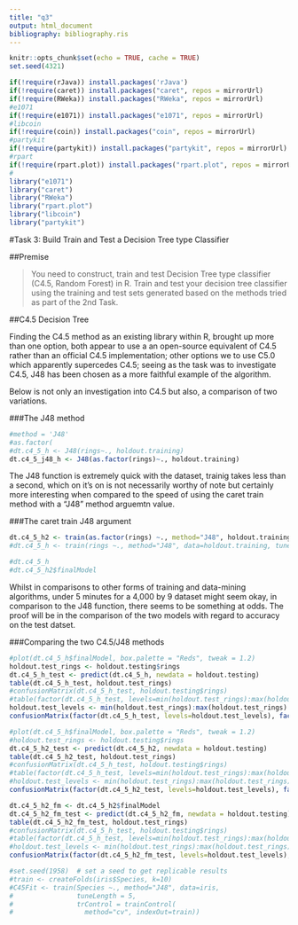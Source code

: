 ```yaml
---
title: "q3"
output: html_document
bibliography: bibliography.ris
---
```



```r
knitr::opts_chunk$set(echo = TRUE, cache = TRUE)
set.seed(4321)
```


```r
if(!require(rJava)) install.packages('rJava')
if(!require(caret)) install.packages("caret", repos = mirrorUrl)
if(!require(RWeka)) install.packages("RWeka", repos = mirrorUrl)
#e1071
if(!require(e1071)) install.packages("e1071", repos = mirrorUrl)
#libcoin
if(!require(coin)) install.packages("coin", repos = mirrorUrl)
#partykit
if(!require(partykit)) install.packages("partykit", repos = mirrorUrl)
#rpart
if(!require(rpart.plot)) install.packages("rpart.plot", repos = mirrorUrl)
#
library("e1071")
library("caret")
library("RWeka")
library("rpart.plot")
library("libcoin")
library("partykit")
```

<section>

#Task 3: Build Train and Test a Decision Tree type Classifier

##Premise

>You need to construct, train and test Decision Tree type classifier (C4.5, Random Forest) in R. Train and test your decision tree classifier using the training and test sets generated based on the methods tried as part of the 2nd Task.

<!--
• Building of Decision Tree type classifier (C4.5, Random Forest) in R 8
• Training of Decision Tree type classifier (C4.5, Random Forest) in R 8
• Testing of Decision Tree type classifier (C4.5, Random Forest) 9
-->

##C4.5 Decision Tree

Finding the C4.5 method as an existing library within R, brought up more than one option, both appear to use a an open-source equivalent of C4.5 rather than an official C4.5 implementation; other options we to use C5.0 which apparently supercedes C4.5; seeing as the task was to investigate C4.5, J48 has been chosen as a more faithful example of the algorithm.

Below is not only an investigation into C4.5 but also, a comparison of two variations.

###The J48 method

```r
#method = 'J48'
#as.factor(
#dt.c4_5_h <- J48(rings~., holdout.training) 
dt.c4_5_j48_h <- J48(as.factor(rings)~., holdout.training) 
```

The J48 function is extremely quick with the dataset, trainig takes less than a second, which on it's on is not necessarily worthy of note but certainly more interesting when compared to the speed of using the caret train method with a "J48" method arguemtn value.


###The caret train J48 argument

```r
dt.c4_5_h2 <- train(as.factor(rings) ~., method="J48", holdout.training, tuneLength = 8)
#dt.c4_5_h <- train(rings ~., method="J48", data=holdout.training, tuneLength = 8)

#dt.c4_5_h
#dt.c4_5_h2$finalModel
```

Whilst in comparisons to other forms of training and data-mining algorithms, under 5 minutes for a 4,000 by 9 dataset might seem okay, in comparison to the J48 function, there seems to be something at odds. The proof will be in the comparison of the two models with regard to accuracy on the test datset.

###Comparing the two C4.5/J48 methods


```r
#plot(dt.c4_5_h$finalModel, box.palette = "Reds", tweak = 1.2)
holdout.test_rings <- holdout.testing$rings
dt.c4_5_h_test <- predict(dt.c4_5_h, newdata = holdout.testing)
table(dt.c4_5_h_test, holdout.test_rings)
#confusionMatrix(dt.c4_5_h_test, holdout.testing$rings)
#table(factor(dt.c4_5_h_test, levels=min(holdout.test_rings):max(holdout.test_rings)), factor(holdout.test_rings, levels=min(holdout.test_rings):max(holdout.test_rings)))
holdout.test_levels <- min(holdout.test_rings):max(holdout.test_rings)
confusionMatrix(factor(dt.c4_5_h_test, levels=holdout.test_levels), factor(holdout.test_rings, levels = holdout.test_levels))
```

```r
#plot(dt.c4_5_h$finalModel, box.palette = "Reds", tweak = 1.2)
#holdout.test_rings <- holdout.testing$rings
dt.c4_5_h2_test <- predict(dt.c4_5_h2, newdata = holdout.testing)
table(dt.c4_5_h2_test, holdout.test_rings)
#confusionMatrix(dt.c4_5_h_test, holdout.testing$rings)
#table(factor(dt.c4_5_h_test, levels=min(holdout.test_rings):max(holdout.test_rings)), factor(holdout.test_rings, levels=min(holdout.test_rings):max(holdout.test_rings)))
#holdout.test_levels <- min(holdout.test_rings):max(holdout.test_rings)
confusionMatrix(factor(dt.c4_5_h2_test, levels=holdout.test_levels), factor(holdout.test_rings, levels = holdout.test_levels))
```

```r
dt.c4_5_h2_fm <- dt.c4_5_h2$finalModel
dt.c4_5_h2_fm_test <- predict(dt.c4_5_h2_fm, newdata = holdout.testing)
table(dt.c4_5_h2_fm_test, holdout.test_rings)
#confusionMatrix(dt.c4_5_h_test, holdout.testing$rings)
#table(factor(dt.c4_5_h_test, levels=min(holdout.test_rings):max(holdout.test_rings)), factor(holdout.test_rings, levels=min(holdout.test_rings):max(holdout.test_rings)))
#holdout.test_levels <- min(holdout.test_rings):max(holdout.test_rings)
confusionMatrix(factor(dt.c4_5_h2_fm_test, levels=holdout.test_levels), factor(holdout.test_rings, levels = holdout.test_levels))
```

```r
#set.seed(1958)  # set a seed to get replicable results
#train <- createFolds(iris$Species, k=10)
#C45Fit <- train(Species ~., method="J48", data=iris,
#                tuneLength = 5,
#                trControl = trainControl(
#                  method="cv", indexOut=train))
```

</section>
